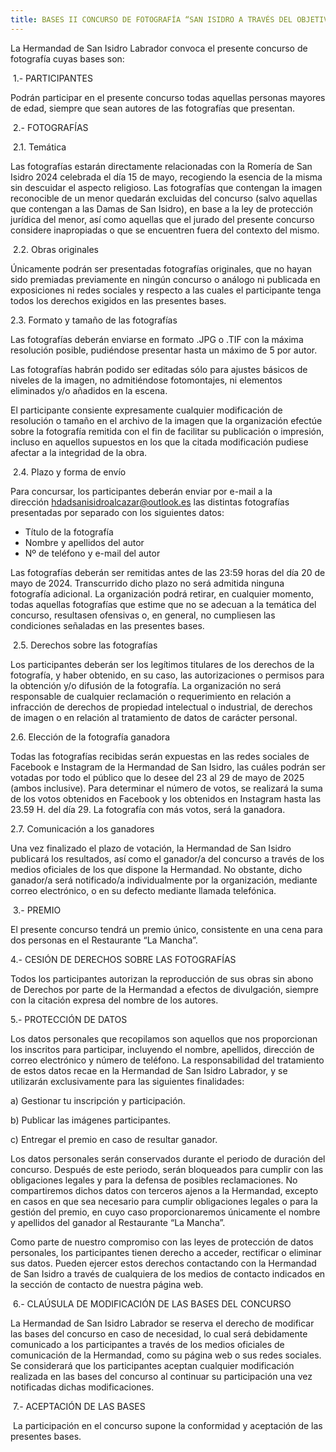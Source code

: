 ```yaml
---
title: BASES II CONCURSO DE FOTOGRAFÍA “SAN ISIDRO A TRAVÉS DEL OBJETIVO”
---
```


La Hermandad de San Isidro Labrador convoca el presente concurso de fotografía cuyas bases son:

 1.- PARTICIPANTES

Podrán participar en el presente concurso todas aquellas personas mayores de edad, siempre que sean autores de las fotografías que presentan.

 2.- FOTOGRAFÍAS

 2.1. Temática

Las fotografías estarán directamente relacionadas con la Romería de San Isidro 2024 celebrada el día 15 de mayo, recogiendo la esencia de la misma sin descuidar el aspecto religioso.
Las fotografías que contengan la imagen reconocible de un menor quedarán excluidas del concurso (salvo aquellas que contengan a las Damas de San Isidro), en base a la ley de protección jurídica del menor, así como aquellas que el jurado del presente concurso considere inapropiadas o que se encuentren fuera del contexto del mismo.

 2.2. Obras originales

Únicamente podrán ser presentadas fotografías originales, que no hayan sido premiadas previamente en ningún concurso o análogo ni publicada en exposiciones ni redes sociales y respecto a las cuales el participante tenga todos los derechos exigidos en las presentes bases.

2.3. Formato y tamaño de las fotografías

Las fotografías deberán enviarse en formato .JPG o .TIF con la máxima resolución posible, pudiéndose presentar hasta un máximo de 5 por autor.

Las fotografías habrán podido ser editadas sólo para ajustes básicos de niveles de la imagen, no admitiéndose fotomontajes, ni elementos eliminados y/o añadidos en la escena.

El participante consiente expresamente cualquier modificación de resolución o tamaño en el archivo de la imagen que la organización efectúe sobre la fotografía remitida con el fin de facilitar su publicación o impresión, incluso en aquellos supuestos en los que la citada modificación pudiese afectar a la integridad de la obra.

 2.4. Plazo y forma de envío

Para concursar, los participantes deberán enviar por e-mail a la dirección [hdadsanisidroalcazar@outlook.es](mailto\:hdadsanisidroalcazar@outlook.es) las distintas
fotografías presentadas por separado con los siguientes datos:

* Título de la fotografía
* Nombre y apellidos del autor
* Nº de teléfono y e-mail del autor

Las fotografías deberán ser remitidas antes de las 23:59 horas del día 20 de mayo de 2024. Transcurrido dicho plazo no
será admitida ninguna fotografía adicional. La organización podrá retirar, en cualquier momento, todas aquellas fotografías que estime que no se adecuan a la temática del concurso, resultasen ofensivas o, en general, no cumpliesen las condiciones señaladas en las presentes bases.

 2.5. Derechos sobre las fotografías

Los participantes deberán ser los legítimos titulares de los derechos de la fotografía, y haber obtenido, en su caso, las autorizaciones o permisos para la obtención y/o difusión de la fotografía. La organización no será responsable de cualquier reclamación o requerimiento en relación a infracción de derechos de propiedad intelectual o industrial, de derechos de imagen o en relación al tratamiento de datos de carácter personal.

2.6. Elección de la fotografía ganadora

Todas las fotografías recibidas serán expuestas en las redes sociales de Facebook e Instagram de la Hermandad de San Isidro, las cuáles podrán ser votadas por todo el público que lo desee del 23 al 29 de mayo de 2025 (ambos inclusive). Para determinar el número de votos, se realizará la suma de los votos obtenidos en Facebook y los obtenidos en Instagram hasta las 23.59 H. del día 29. La fotografía con más votos, será la ganadora.

2.7. Comunicación a los ganadores

Una vez finalizado el plazo de votación, la Hermandad de San Isidro publicará los resultados, así como el ganador/a del concurso a través de los medios oficiales de los que dispone la Hermandad. No obstante, dicho ganador/a será notificado/a individualmente por la organización, mediante correo electrónico, o en su defecto mediante llamada telefónica.

 3.- PREMIO

El presente concurso tendrá un premio único, consistente en una cena para dos personas en el Restaurante “La
Mancha”.

4.- CESIÓN DE DERECHOS SOBRE LAS FOTOGRAFÍAS

Todos los participantes autorizan la reproducción de sus obras sin abono de Derechos por parte de la Hermandad a efectos de divulgación, siempre con la citación expresa del nombre de los autores.

5.- PROTECCIÓN DE DATOS

Los datos personales que recopilamos son aquellos que nos proporcionan los inscritos para participar, incluyendo el nombre, apellidos, dirección de correo electrónico y número de teléfono. La responsabilidad del tratamiento de estos datos recae en la Hermandad de San Isidro Labrador, y se utilizarán exclusivamente para las siguientes finalidades:

a) Gestionar tu inscripción y participación.

b) Publicar las imágenes participantes.

c) Entregar el premio en caso de resultar ganador.

Los datos personales serán conservados durante el periodo de duración del concurso.
Después de este periodo, serán bloqueados para cumplir con las obligaciones legales y para la defensa de posibles reclamaciones. No compartiremos dichos datos con terceros ajenos a la Hermandad, excepto en casos en que sea necesario para cumplir obligaciones legales o para la gestión del premio, en cuyo caso proporcionaremos únicamente el nombre y apellidos del ganador al Restaurante “La Mancha”.

Como parte de nuestro compromiso con las leyes de protección de datos personales, los participantes tienen derecho a acceder, rectificar o eliminar sus datos. Pueden ejercer estos derechos contactando con la Hermandad de San Isidro a través de cualquiera de los medios de contacto indicados en la sección de contacto de nuestra página web.

 6.- CLAÚSULA DE MODIFICACIÓN DE LAS BASES DEL CONCURSO

La Hermandad de San Isidro Labrador se reserva el derecho de modificar las bases del concurso en caso de necesidad, lo cual será debidamente comunicado a los participantes a través de los medios oficiales de comunicación de la Hermandad, como su página web o sus redes sociales. Se considerará que los participantes aceptan cualquier modificación realizada en las bases del concurso al continuar su participación una vez notificadas dichas modificaciones.

 7.- ACEPTACIÓN DE LAS BASES

 La participación en el concurso supone la conformidad y aceptación de las presentes bases.
